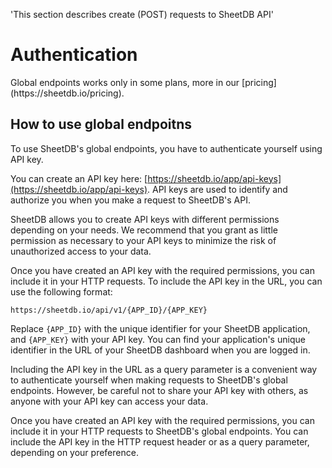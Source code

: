   'This section describes create (POST) requests to SheetDB API'

# Authentication

<Note>
    Global endpoints works only in some plans, more in our [pricing](https://sheetdb.io/pricing).
</Note>

## How to use global endpoitns

To use SheetDB's global endpoints, you have to authenticate yourself using API key.

You can create an API key here: [https://sheetdb.io/app/api-keys](https://sheetdb.io/app/api-keys). API keys are used to identify and authorize you when you make a request to SheetDB's API.

SheetDB allows you to create API keys with different permissions depending on your needs. We recommend that you grant as little permission as necessary to your API keys to minimize the risk of unauthorized access to your data.

Once you have created an API key with the required permissions, you can include it in your HTTP requests. To include the API key in the URL, you can use the following format:

`https://sheetdb.io/api/v1/{APP_ID}/{APP_KEY}`

Replace `{APP_ID}` with the unique identifier for your SheetDB application, and `{APP_KEY}` with your API key. You can find your application's unique identifier in the URL of your SheetDB dashboard when you are logged in.

Including the API key in the URL as a query parameter is a convenient way to authenticate yourself when making requests to SheetDB's global endpoints. However, be careful not to share your API key with others, as anyone with your API key can access your data.






Once you have created an API key with the required permissions, you can include it in your HTTP requests to SheetDB's global endpoints. You can include the API key in the HTTP request header or as a query parameter, depending on your preference.
